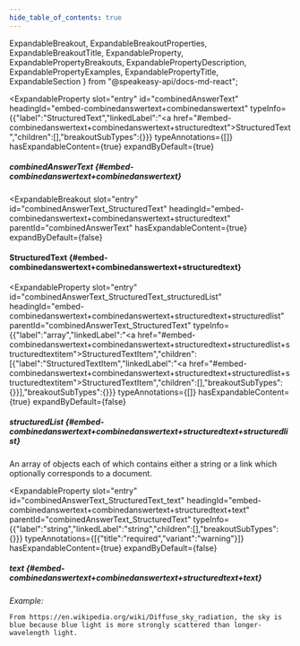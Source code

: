 ```yaml
---
hide_table_of_contents: true
---
```

  ExpandableBreakout,
  ExpandableBreakoutProperties,
  ExpandableBreakoutTitle,
  ExpandableProperty,
  ExpandablePropertyBreakouts,
  ExpandablePropertyDescription,
  ExpandablePropertyExamples,
  ExpandablePropertyTitle,
  ExpandableSection
} from "@speakeasy-api/docs-md-react";

<ExpandableSection>

<ExpandableProperty
  slot="entry"
  id="combinedAnswerText"
  headingId="embed-combinedanswertext+combinedanswertext"
  typeInfo={{"label":"StructuredText","linkedLabel":"<a href=\"#embed-combinedanswertext+combinedanswertext+structuredtext\">StructuredText</a>","children":[],"breakoutSubTypes":{}}}
  typeAnnotations={[]}
  hasExpandableContent={true}
  expandByDefault={true}
>

<ExpandablePropertyTitle slot="title">

##### combinedAnswerText \{#embed-combinedanswertext+combinedanswertext\}

</ExpandablePropertyTitle>

<ExpandablePropertyBreakouts slot="breakouts">

<ExpandableBreakout
  slot="entry"
  id="combinedAnswerText_StructuredText"
  headingId="embed-combinedanswertext+combinedanswertext+structuredtext"
  parentId="combinedAnswerText"
  hasExpandableContent={true}
  expandByDefault={false}
>

<ExpandableBreakoutTitle slot="title">

#### StructuredText \{#embed-combinedanswertext+combinedanswertext+structuredtext\}

</ExpandableBreakoutTitle>

<ExpandableBreakoutProperties slot="properties">

<ExpandableProperty
  slot="entry"
  id="combinedAnswerText_StructuredText_structuredList"
  headingId="embed-combinedanswertext+combinedanswertext+structuredtext+structuredlist"
  parentId="combinedAnswerText_StructuredText"
  typeInfo={{"label":"array","linkedLabel":"<a href=\"#embed-combinedanswertext+combinedanswertext+structuredtext+structuredlist+structuredtextitem\">StructuredTextItem</a>","children":[{"label":"StructuredTextItem","linkedLabel":"<a href=\"#embed-combinedanswertext+combinedanswertext+structuredtext+structuredlist+structuredtextitem\">StructuredTextItem</a>","children":[],"breakoutSubTypes":{}}],"breakoutSubTypes":{}}}
  typeAnnotations={[]}
  hasExpandableContent={true}
  expandByDefault={false}
>

<ExpandablePropertyTitle slot="title">

##### structuredList \{#embed-combinedanswertext+combinedanswertext+structuredtext+structuredlist\}

</ExpandablePropertyTitle>

<ExpandablePropertyDescription slot="description">

An array of objects each of which contains either a string or a link which optionally corresponds to a document.

</ExpandablePropertyDescription>

<ExpandablePropertyBreakouts slot="breakouts">

</ExpandablePropertyBreakouts>

</ExpandableProperty>

<ExpandableProperty
  slot="entry"
  id="combinedAnswerText_StructuredText_text"
  headingId="embed-combinedanswertext+combinedanswertext+structuredtext+text"
  parentId="combinedAnswerText_StructuredText"
  typeInfo={{"label":"string","linkedLabel":"string","children":[],"breakoutSubTypes":{}}}
  typeAnnotations={[{"title":"required","variant":"warning"}]}
  hasExpandableContent={true}
  expandByDefault={false}
>

<ExpandablePropertyTitle slot="title">

##### text \{#embed-combinedanswertext+combinedanswertext+structuredtext+text\}

</ExpandablePropertyTitle>

<ExpandablePropertyExamples slot="examples">

_Example:_

```
From https://en.wikipedia.org/wiki/Diffuse_sky_radiation, the sky is blue because blue light is more strongly scattered than longer-wavelength light.
```

</ExpandablePropertyExamples>

</ExpandableProperty>

</ExpandableBreakoutProperties>

</ExpandableBreakout>

</ExpandablePropertyBreakouts>

</ExpandableProperty>

</ExpandableSection>